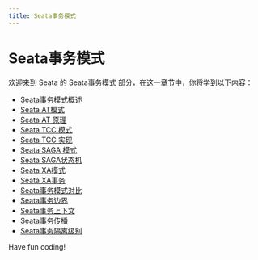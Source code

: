 ```yaml
---
title: Seata事务模式
---
```


# Seata事务模式

欢迎来到 Seata 的 Seata事务模式 部分，在这一章节中，你将学到以下内容：

- [Seata事务模式概述](./0-seata-transaction-mode-overview.mdx)
- [Seata AT模式](./1-seata-at-mode.mdx)
- [Seata AT 原理](./2-seata-at-principle.mdx)
- [Seata TCC 模式](./3-seata-tcc-mode.mdx)
- [Seata TCC 实现](./4-seata-tcc-implementation.mdx)
- [Seata SAGA 模式](./5-seata-saga-mode.mdx)
- [Seata SAGA状态机](./6-seata-saga-state-machine.mdx)
- [Seata XA模式](./7-seata-xa-mode.mdx)
- [Seata XA事务](./8-seata-xa-transaction.mdx)
- [Seata事务模式对比](./9-comparison-of-seata-transaction-modes.mdx)
- [Seata事务边界](./10-seata-transaction-boundary.mdx)
- [Seata事务上下文](./11-seata-transaction-context.mdx)
- [Seata事务传播](./12-seata-transaction-propagation.mdx)
- [Seata事务隔离级别](./13-seata-transaction-isolation-level.mdx)

Have fun coding!